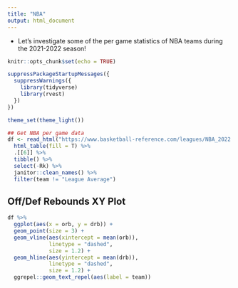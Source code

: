 ```yaml
---
title: "NBA"
output: html_document
---
```


* Let's investigate some of the per game statistics of NBA teams during the 2021-2022 season!

```r
knitr::opts_chunk$set(echo = TRUE)

suppressPackageStartupMessages({
  suppressWarnings({
    library(tidyverse)
    library(rvest)
  })
})

theme_set(theme_light())

## Get NBA per game data
df <- read_html("https://www.basketball-reference.com/leagues/NBA_2022.html") %>% 
  html_table(fill = T) %>%
  .[[6]] %>%
  tibble() %>%
  select(-Rk) %>%
  janitor::clean_names() %>%
  filter(team != "League Average")

```


## Off/Def Rebounds XY Plot

```r
df %>%
  ggplot(aes(x = orb, y = drb)) +
  geom_point(size = 3) +
  geom_vline(aes(xintercept = mean(orb)),
             linetype = "dashed",
             size = 1.2) +
  geom_hline(aes(yintercept = mean(drb)),
             linetype = "dashed",
             size = 1.2) +
  ggrepel::geom_text_repel(aes(label = team))

```

